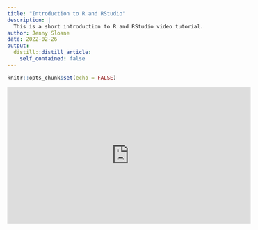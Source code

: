 ```yaml
---
title: "Introduction to R and RStudio"
description: |
  This is a short introduction to R and RStudio video tutorial.
author: Jenny Sloane
date: 2022-02-26
output:
  distill::distill_article:
    self_contained: false
---
```



```r
knitr::opts_chunk$set(echo = FALSE)
```

<iframe width="560" height="315" src="https://www.youtube.com/embed/vx4SPeNvols" title="YouTube video player" frameborder="0" allow="accelerometer; autoplay; clipboard-write; encrypted-media; gyroscope; picture-in-picture" allowfullscreen></iframe>


